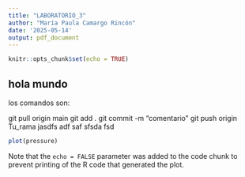 ```yaml
---
title: "LABORATORIO_3"
author: "María Paula Camargo Rincón"
date: '2025-05-14'
output: pdf_document
---
```


```r
knitr::opts_chunk$set(echo = TRUE)
```

## hola mundo
los comandos son:

git pull origin main
git add .
git commit -m "comentario"
git push origin Tu_rama
jasdfs
adf
saf
sfsda
fsd


```r
plot(pressure)
```

Note that the `echo = FALSE` parameter was added to the code chunk to prevent printing of the R code that generated the plot.
